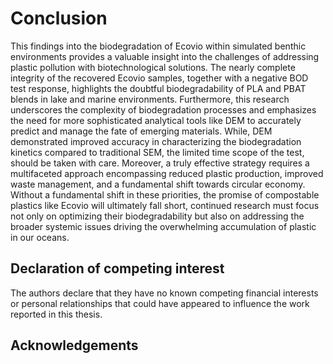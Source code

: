 # Conclusion

This findings into the biodegradation of Ecovio\textregistered\ within simulated benthic environments provides a valuable insight into the challenges of addressing plastic pollution with biotechnological solutions. The nearly complete integrity of the recovered Ecovio\textregistered\ samples, together with a negative BOD test response, highlights the doubtful biodegradability of PLA and PBAT blends in lake and marine environments. Furthermore, this research underscores the complexity of biodegradation processes and emphasizes the need for more sophisticated analytical tools like DEM to accurately predict and manage the fate of emerging materials. While, DEM demonstrated improved accuracy in characterizing the biodegradation kinetics compared to traditional SEM, the limited time scope of the test, should be taken with care. Moreover, a truly effective strategy requires a multifaceted approach encompassing reduced plastic production, improved waste management, and a fundamental shift towards circular economy. Without a fundamental shift in these priorities, the promise of compostable plastics like Ecovio\textregistered\ will ultimately fall short, continued research must focus not only on optimizing their biodegradability but also on addressing the broader systemic issues driving the overwhelming accumulation of plastic in our oceans.

## Declaration of competing interest {.unlisted .unnumbered}

The authors declare that they have no known competing financial interests or personal relationships that could have appeared to influence the work reported in this thesis.

## Acknowledgements {.unlisted .unnumbered}



